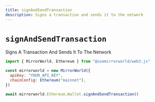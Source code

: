 ```yaml
---
title: signAndSendTransaction
description: Signs a transaction and sends it to the network
---
```


# `signAndSendTransaction`

Signs A Transaction And Sends It To The Network

```js
import { MirrorWorld, Ethereum } from "@usemirrorworld/web3.js"

const mirrorworld = new MirrorWorld({
  apiKey: "YOUR_API_KEY",
  chainConfig: Ethereum("mainnet"),
})

await mirrorworld.Ethereum.Wallet.signAndSendTransaction()
```